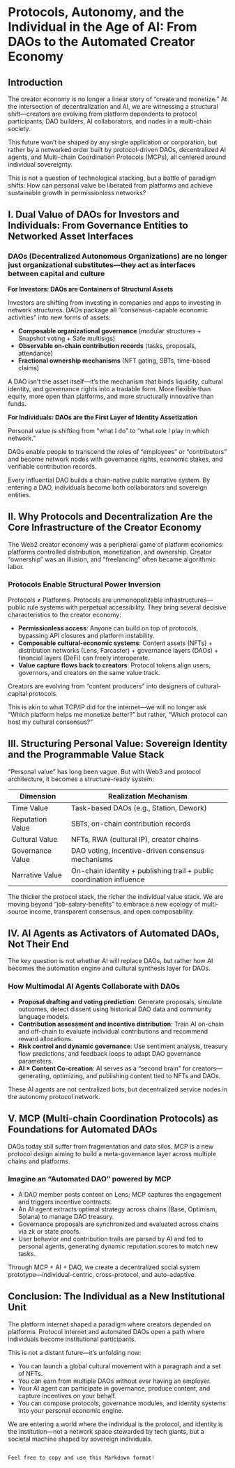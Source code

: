 # Protocols, Autonomy, and the Individual in the Age of AI: From DAOs to the Automated Creator Economy

## Introduction

The creator economy is no longer a linear story of “create and monetize.” At the intersection of decentralization and AI, we are witnessing a structural shift—creators are evolving from platform dependents to protocol participants, DAO builders, AI collaborators, and nodes in a multi-chain society.

This future won’t be shaped by any single application or corporation, but rather by a networked order built by protocol-driven DAOs, decentralized AI agents, and Multi-chain Coordination Protocols (MCPs), all centered around individual sovereignty.

This is not a question of technological stacking, but a battle of paradigm shifts: How can personal value be liberated from platforms and achieve sustainable growth in permissionless networks?

## I. Dual Value of DAOs for Investors and Individuals: From Governance Entities to Networked Asset Interfaces

### DAOs (Decentralized Autonomous Organizations) are no longer just organizational substitutes—they act as interfaces between capital and culture

**For Investors: DAOs are Containers of Structural Assets**

Investors are shifting from investing in companies and apps to investing in network structures. DAOs package all “consensus-capable economic activities” into new forms of assets:

- **Composable organizational governance** (modular structures + Snapshot voting + Safe multisigs)
- **Observable on-chain contribution records** (tasks, proposals, attendance)
- **Fractional ownership mechanisms** (NFT gating, SBTs, time-based claims)

A DAO isn’t the asset itself—it’s the mechanism that binds liquidity, cultural identity, and governance rights into a tradable form. More flexible than equity, more open than platforms, and more structurally innovative than funds.

**For Individuals: DAOs are the First Layer of Identity Assetization**

Personal value is shifting from “what I do” to “what role I play in which network.”

DAOs enable people to transcend the roles of “employees” or “contributors” and become network nodes with governance rights, economic stakes, and verifiable contribution records.

Every influential DAO builds a chain-native public narrative system. By entering a DAO, individuals become both collaborators and sovereign entities.

## II. Why Protocols and Decentralization Are the Core Infrastructure of the Creator Economy

The Web2 creator economy was a peripheral game of platform economics: platforms controlled distribution, monetization, and ownership. Creator “ownership” was an illusion, and “freelancing” often became algorithmic labor.

### Protocols Enable Structural Power Inversion

Protocols ≠ Platforms. Protocols are unmonopolizable infrastructures—public rule systems with perpetual accessibility. They bring several decisive characteristics to the creator economy:

- **Permissionless access**: Anyone can build on top of protocols, bypassing API closures and platform instability.
- **Composable cultural-economic systems**: Content assets (NFTs) + distribution networks (Lens, Farcaster) + governance layers (DAOs) + financial layers (DeFi) can freely interoperate.
- **Value capture flows back to creators**: Protocol tokens align users, governors, and creators on the same value track.

Creators are evolving from “content producers” into designers of cultural-capital protocols.

This is akin to what TCP/IP did for the internet—we will no longer ask “Which platform helps me monetize better?” but rather, “Which protocol can host my cultural consensus?”

## III. Structuring Personal Value: Sovereign Identity and the Programmable Value Stack

“Personal value” has long been vague. But with Web3 and protocol architecture, it becomes a structure-ready system:

| Dimension        | Realization Mechanism                                                |
| ---------------- | -------------------------------------------------------------------- |
| Time Value       | Task-based DAOs (e.g., Station, Dework)                              |
| Reputation Value | SBTs, on-chain contribution records                                  |
| Cultural Value   | NFTs, RWA (cultural IP), creator chains                              |
| Governance Value | DAO voting, incentive-driven consensus mechanisms                    |
| Narrative Value  | On-chain identity + publishing trail + public coordination influence |

The thicker the protocol stack, the richer the individual value stack. We are moving beyond “job-salary-benefits” to embrace a new ecology of multi-source income, transparent consensus, and open composability.

## IV. AI Agents as Activators of Automated DAOs, Not Their End

The key question is not whether AI will replace DAOs, but rather how AI becomes the automation engine and cultural synthesis layer for DAOs.

### How Multimodal AI Agents Collaborate with DAOs

- **Proposal drafting and voting prediction**: Generate proposals, simulate outcomes, detect dissent using historical DAO data and community language models.
- **Contribution assessment and incentive distribution**: Train AI on-chain and off-chain to evaluate individual contributions and recommend reward allocations.
- **Risk control and dynamic governance**: Use sentiment analysis, treasury flow predictions, and feedback loops to adapt DAO governance parameters.
- **AI × Content Co-creation**: AI serves as a “second brain” for creators—generating, optimizing, and publishing content tied to NFTs and DAOs.

These AI agents are not centralized bots, but decentralized service nodes in the autonomy protocol network.

## V. MCP (Multi-chain Coordination Protocols) as Foundations for Automated DAOs

DAOs today still suffer from fragmentation and data silos. MCP is a new protocol design aiming to build a meta-governance layer across multiple chains and platforms.

### Imagine an “Automated DAO” powered by MCP

- A DAO member posts content on Lens; MCP captures the engagement and triggers incentive contracts.
- An AI agent extracts optimal strategy across chains (Base, Optimism, Solana) to manage DAO treasury.
- Governance proposals are synchronized and evaluated across chains via zk or state proofs.
- User behavior and contribution trails are parsed by AI and fed to personal agents, generating dynamic reputation scores to match new tasks.

Through MCP + AI + DAO, we create a decentralized social system prototype—individual-centric, cross-protocol, and auto-adaptive.

## Conclusion: The Individual as a New Institutional Unit

The platform internet shaped a paradigm where creators depended on platforms. Protocol internet and automated DAOs open a path where individuals become institutional participants.

This is not a distant future—it’s unfolding now:

- You can launch a global cultural movement with a paragraph and a set of NFTs.
- You can earn from multiple DAOs without ever having an employer.
- Your AI agent can participate in governance, produce content, and capture incentives on your behalf.
- You can compose protocols, governance modules, and identity systems into your personal economic engine.

We are entering a world where the individual is the protocol, and identity is the institution—not a network space stewarded by tech giants, but a societal machine shaped by sovereign individuals.

```

Feel free to copy and use this Markdown format!
```
